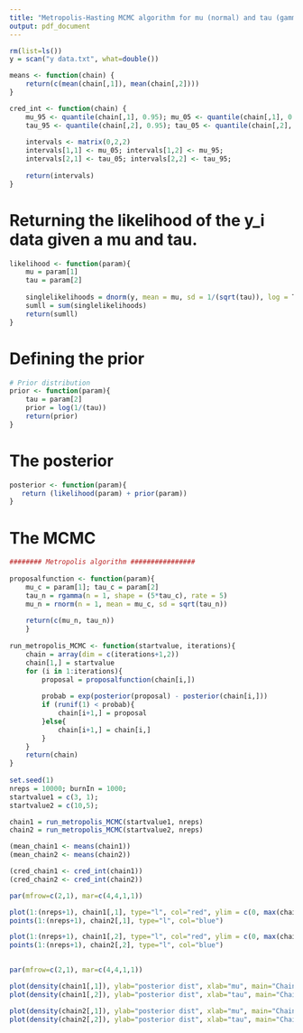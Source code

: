 ---
title: "Metropolis-Hasting MCMC algorithm for mu (normal) and tau (gamma)"
output: pdf_document
---

```{r}
rm(list=ls())
y = scan("y data.txt", what=double())
```

``` {r means}
means <- function(chain) {
    return(c(mean(chain[,1]), mean(chain[,2])))
}

```

``` {r credibility interval}
cred_int <- function(chain) {
    mu_95 <- quantile(chain[,1], 0.95); mu_05 <- quantile(chain[,1], 0.05)
    tau_95 <- quantile(chain[,2], 0.95); tau_05 <- quantile(chain[,2], 0.05)
    
    intervals <- matrix(0,2,2)
    intervals[1,1] <- mu_05; intervals[1,2] <- mu_95;
    intervals[2,1] <- tau_05; intervals[2,2] <- tau_95;
    
    return(intervals)
}

```

# Returning the likelihood of the y_i data given a mu and tau.
```{r}
likelihood <- function(param){
    mu = param[1]
    tau = param[2]
    
    singlelikelihoods = dnorm(y, mean = mu, sd = 1/(sqrt(tau)), log = T)
    sumll = sum(singlelikelihoods)
    return(sumll)   
}
```

# Defining the prior
```{r}
# Prior distribution
prior <- function(param){
    tau = param[2]
    prior = log(1/(tau))
    return(prior)
}
```

# The posterior
```{r}
posterior <- function(param){
   return (likelihood(param) + prior(param))
}
```

# The MCMC
```{r}
######## Metropolis algorithm ################
 
proposalfunction <- function(param){
    mu_c = param[1]; tau_c = param[2]
    tau_n = rgamma(n = 1, shape = (5*tau_c), rate = 5)
    mu_n = rnorm(n = 1, mean = mu_c, sd = sqrt(tau_n))
    
    return(c(mu_n, tau_n))
    }
 
run_metropolis_MCMC <- function(startvalue, iterations){
    chain = array(dim = c(iterations+1,2))
    chain[1,] = startvalue
    for (i in 1:iterations){
        proposal = proposalfunction(chain[i,])
         
        probab = exp(posterior(proposal) - posterior(chain[i,]))
        if (runif(1) < probab){
            chain[i+1,] = proposal
        }else{
            chain[i+1,] = chain[i,]
        }
    }
    return(chain)
}
 
set.seed(1)
nreps = 10000; burnIn = 1000; 
startvalue1 = c(3, 1);
startvalue2 = c(10,5);

chain1 = run_metropolis_MCMC(startvalue1, nreps)
chain2 = run_metropolis_MCMC(startvalue2, nreps) 

(mean_chain1 <- means(chain1))
(mean_chain2 <- means(chain2))

(cred_chain1 <- cred_int(chain1))
(cred_chain2 <- cred_int(chain2))

```

```{r trace plots}
par(mfrow=c(2,1), mar=c(4,4,1,1))

plot(1:(nreps+1), chain1[,1], type="l", col="red", ylim = c(0, max(chain1[,1], chain2[,1])), xlab = "iteration", ylab ="mu")
points(1:(nreps+1), chain2[,1], type="l", col="blue")

plot(1:(nreps+1), chain1[,2], type="l", col="red", ylim = c(0, max(chain1[,2], chain2[,2])), xlab = "iteration", ylab ="tau")
points(1:(nreps+1), chain2[,2], type="l", col="blue")
 
```

``` {r densities}
par(mfrow=c(2,1), mar=c(4,4,1,1))

plot(density(chain1[,1]), ylab="posterior dist", xlab="mu", main="Chain1")
plot(density(chain1[,2]), ylab="posterior dist", xlab="tau", main="Chain1")

plot(density(chain2[,1]), ylab="posterior dist", xlab="mu", main="Chain2")
plot(density(chain2[,2]), ylab="posterior dist", xlab="tau", main="Chain2")

```